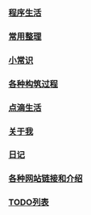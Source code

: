 === [[ProgramLife|程序生活]] ===

=== [[ProgramLife_Others_OftenUse|常用整理]] ===

=== [[ProgramLife_Others_Knowledge|小常识]] ===

=== [[ProgramLife_Others_MakeInstall|各种构筑过程]] ===

=== [[MyLife|点滴生活]] ===

=== [[AboutMe|关于我]] ===

=== [[diary/diary|日记]] ===

=== [[SiteLinks|各种网站链接和介绍]] ===

=== [[ToDo|TODO列表]] ===
